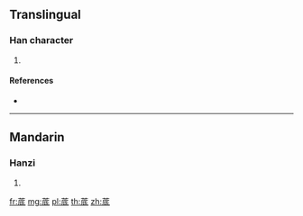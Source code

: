 {{character info/new}}
==Translingual==

===Han character===
{{Han char|rn=140|rad=艸|as=08|sn=14|four=44240|canj=TIHM}}

# {{defn|Han|sort=艸08}}

====References====
* {{Han ref|kx=1038.320|dkj=31202|dj=1497.050|hdz=53238.030|uh=83E7|ud=33767|bh=DB63|bd=56163}}

----

==Mandarin==

===Hanzi===
{{cmn-hanzi|pin=[[dǐ]] ([[di3]])|wg=ti<sup>3</sup>}}

# {{defn|lang=cmn|sort=艸08}}

[[fr:菧]]
[[mg:菧]]
[[pl:菧]]
[[th:菧]]
[[zh:菧]]